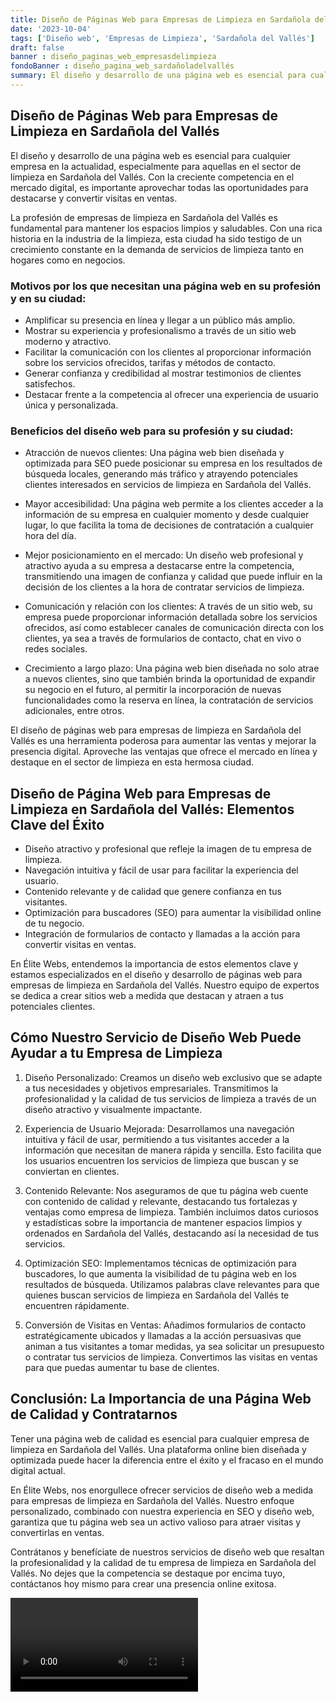 ```yaml
---
title: Diseño de Páginas Web para Empresas de Limpieza en Sardañola del Vallés
date: '2023-10-04'
tags: ['Diseño web', 'Empresas de Limpieza', 'Sardañola del Vallés']
draft: false
banner : diseño_paginas_web_empresasdelimpieza
fondoBanner : diseño_pagina_web_sardañoladelvallés
summary: El diseño y desarrollo de una página web es esencial para cualquier empresa en la actualidad, especialmente para aquellas en el sector de limpieza en Sardañola del Vallés. Con la creciente competencia en el mercado digital, es importante aprovechar todas las oportunidades para destacarse y convertir visitas en ventas.
---
```


## Diseño de Páginas Web para Empresas de Limpieza en Sardañola del Vallés

El diseño y desarrollo de una página web es esencial para cualquier empresa en la actualidad, especialmente para aquellas en el sector de limpieza en Sardañola del Vallés. Con la creciente competencia en el mercado digital, es importante aprovechar todas las oportunidades para destacarse y convertir visitas en ventas.

La profesión de empresas de limpieza en Sardañola del Vallés es fundamental para mantener los espacios limpios y saludables. Con una rica historia en la industria de la limpieza, esta ciudad ha sido testigo de un crecimiento constante en la demanda de servicios de limpieza tanto en hogares como en negocios. 

### Motivos por los que necesitan una página web en su profesión y en su ciudad:

- Amplificar su presencia en línea y llegar a un público más amplio.
- Mostrar su experiencia y profesionalismo a través de un sitio web moderno y atractivo.
- Facilitar la comunicación con los clientes al proporcionar información sobre los servicios ofrecidos, tarifas y métodos de contacto.
- Generar confianza y credibilidad al mostrar testimonios de clientes satisfechos.
- Destacar frente a la competencia al ofrecer una experiencia de usuario única y personalizada.

### Beneficios del diseño web para su profesión y su ciudad:

- Atracción de nuevos clientes: Una página web bien diseñada y optimizada para SEO puede posicionar su empresa en los resultados de búsqueda locales, generando más tráfico y atrayendo potenciales clientes interesados en servicios de limpieza en Sardañola del Vallés.

- Mayor accesibilidad: Una página web permite a los clientes acceder a la información de su empresa en cualquier momento y desde cualquier lugar, lo que facilita la toma de decisiones de contratación a cualquier hora del día.

- Mejor posicionamiento en el mercado: Un diseño web profesional y atractivo ayuda a su empresa a destacarse entre la competencia, transmitiendo una imagen de confianza y calidad que puede influir en la decisión de los clientes a la hora de contratar servicios de limpieza.

- Comunicación y relación con los clientes: A través de un sitio web, su empresa puede proporcionar información detallada sobre los servicios ofrecidos, así como establecer canales de comunicación directa con los clientes, ya sea a través de formularios de contacto, chat en vivo o redes sociales.

- Crecimiento a largo plazo: Una página web bien diseñada no solo atrae a nuevos clientes, sino que también brinda la oportunidad de expandir su negocio en el futuro, al permitir la incorporación de nuevas funcionalidades como la reserva en línea, la contratación de servicios adicionales, entre otros.

El diseño de páginas web para empresas de limpieza en Sardañola del Vallés es una herramienta poderosa para aumentar las ventas y mejorar la presencia digital. Aproveche las ventajas que ofrece el mercado en línea y destaque en el sector de limpieza en esta hermosa ciudad.

<GifSeo />

<Cta />

## Diseño de Página Web para Empresas de Limpieza en Sardañola del Vallés: Elementos Clave del Éxito

- Diseño atractivo y profesional que refleje la imagen de tu empresa de limpieza.
- Navegación intuitiva y fácil de usar para facilitar la experiencia del usuario.
- Contenido relevante y de calidad que genere confianza en tus visitantes.
- Optimización para buscadores (SEO) para aumentar la visibilidad online de tu negocio.
- Integración de formularios de contacto y llamadas a la acción para convertir visitas en ventas.

En Élite Webs, entendemos la importancia de estos elementos clave y estamos especializados en el diseño y desarrollo de páginas web para empresas de limpieza en Sardañola del Vallés. Nuestro equipo de expertos se dedica a crear sitios web a medida que destacan y atraen a tus potenciales clientes.

## Cómo Nuestro Servicio de Diseño Web Puede Ayudar a tu Empresa de Limpieza

1. Diseño Personalizado: Creamos un diseño web exclusivo que se adapte a tus necesidades y objetivos empresariales. Transmitimos la profesionalidad y la calidad de tus servicios de limpieza a través de un diseño atractivo y visualmente impactante.

2. Experiencia de Usuario Mejorada: Desarrollamos una navegación intuitiva y fácil de usar, permitiendo a tus visitantes acceder a la información que necesitan de manera rápida y sencilla. Esto facilita que los usuarios encuentren los servicios de limpieza que buscan y se conviertan en clientes.

3. Contenido Relevante: Nos aseguramos de que tu página web cuente con contenido de calidad y relevante, destacando tus fortalezas y ventajas como empresa de limpieza. También incluimos datos curiosos y estadísticas sobre la importancia de mantener espacios limpios y ordenados en Sardañola del Vallés, destacando así la necesidad de tus servicios.

4. Optimización SEO: Implementamos técnicas de optimización para buscadores, lo que aumenta la visibilidad de tu página web en los resultados de búsqueda. Utilizamos palabras clave relevantes para que quienes buscan servicios de limpieza en Sardañola del Vallés te encuentren rápidamente.

5. Conversión de Visitas en Ventas: Añadimos formularios de contacto estratégicamente ubicados y llamadas a la acción persuasivas que animan a tus visitantes a tomar medidas, ya sea solicitar un presupuesto o contratar tus servicios de limpieza. Convertimos las visitas en ventas para que puedas aumentar tu base de clientes.

## Conclusión: La Importancia de una Página Web de Calidad y Contratarnos

Tener una página web de calidad es esencial para cualquier empresa de limpieza en Sardañola del Vallés. Una plataforma online bien diseñada y optimizada puede hacer la diferencia entre el éxito y el fracaso en el mundo digital actual.

En Élite Webs, nos enorgullece ofrecer servicios de diseño web a medida para empresas de limpieza en Sardañola del Vallés. Nuestro enfoque personalizado, combinado con nuestra experiencia en SEO y diseño web, garantiza que tu página web sea un activo valioso para atraer visitas y convertirlas en ventas.

Contrátanos y benefíciate de nuestros servicios de diseño web que resaltan la profesionalidad y la calidad de tu empresa de limpieza en Sardañola del Vallés. No dejes que la competencia se destaque por encima tuyo, contáctanos hoy mismo para crear una presencia online exitosa.

<Video />

<CtaBot job='Empresas de Limpieza' city='Sardañola del Vallés'/>

<Gmaps query='Sardañola del Vallés+españa+maps' />
